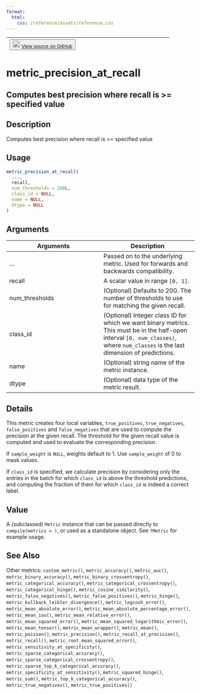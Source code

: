 ```yaml
---
format:
  html:
    css: /reference/assets/reference.css
---
```


| <button class="button"> ![](/reference/assets/GitHub-Mark-32px.png){width="20"} [View source on GitHub](https://github.com/rstudio/keras//blob/main/R/metrics.R#L483) </button> |
|:------------------------------:|:--------------------------------------:|

# metric_precision_at_recall

## Computes best precision where recall is >= specified value

## Description
Computes best precision where recall is >= specified value 


## Usage
```r
metric_precision_at_recall( 
  ..., 
  recall, 
  num_thresholds = 200L, 
  class_id = NULL, 
  name = NULL, 
  dtype = NULL 
) 
```

## Arguments
|Arguments|Description|
|---|---|
| ... | Passed on to the underlying metric. Used for forwards and backwards compatibility. |
| recall | A scalar value in range `[0, 1]`. |
| num_thresholds | (Optional) Defaults to 200. The number of thresholds to use for matching the given recall. |
| class_id | (Optional) Integer class ID for which we want binary metrics. This must be in the half-open interval `[0, num_classes)`, where `num_classes` is the last dimension of predictions. |
| name | (Optional) string name of the metric instance. |
| dtype | (Optional) data type of the metric result. |

## Details

This metric creates four local variables, `true_positives`, `true_negatives`, `false_positives` and `false_negatives` that are used to compute the precision at the given recall. The threshold for the given recall value is computed and used to evaluate the corresponding precision. 

If `sample_weight` is `NULL`, weights default to 1. Use `sample_weight` of 0 to mask values. 

If `class_id` is specified, we calculate precision by considering only the entries in the batch for which `class_id` is above the threshold predictions, and computing the fraction of them for which `class_id` is indeed a correct label. 


## Value
A (subclassed) `Metric` instance that can be passed directly to `compile(metrics = )`, or used as a standalone object. See `?Metric` for example usage. 



## See Also
Other metrics:  `custom_metric()`, `metric_accuracy()`, `metric_auc()`, `metric_binary_accuracy()`, `metric_binary_crossentropy()`, `metric_categorical_accuracy()`, `metric_categorical_crossentropy()`, `metric_categorical_hinge()`, `metric_cosine_similarity()`, `metric_false_negatives()`, `metric_false_positives()`, `metric_hinge()`, `metric_kullback_leibler_divergence()`, `metric_logcosh_error()`, `metric_mean_absolute_error()`, `metric_mean_absolute_percentage_error()`, `metric_mean_iou()`, `metric_mean_relative_error()`, `metric_mean_squared_error()`, `metric_mean_squared_logarithmic_error()`, `metric_mean_tensor()`, `metric_mean_wrapper()`, `metric_mean()`, `metric_poisson()`, `metric_precision()`, `metric_recall_at_precision()`, `metric_recall()`, `metric_root_mean_squared_error()`, `metric_sensitivity_at_specificity()`, `metric_sparse_categorical_accuracy()`, `metric_sparse_categorical_crossentropy()`, `metric_sparse_top_k_categorical_accuracy()`, `metric_specificity_at_sensitivity()`, `metric_squared_hinge()`, `metric_sum()`, `metric_top_k_categorical_accuracy()`, `metric_true_negatives()`, `metric_true_positives()`

